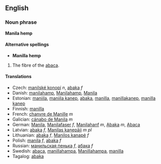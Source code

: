 ==English==
===Noun phrase===
'''Manila hemp'''

====Alternative spellings====
*'''Manilla hemp'''

#The fibre of the [[abaca]].

====Translations====
*Czech: [[manilské konopí]] ''n'', [[abaka]] ''f''
*Danish: [[manilahamp]], [[Manilahamp]], [[Manila]] 
*Estonian: [[maniila]], [[maniila kanep]], [[abaka]], [[manilla]], [[manillakanep]], [[manilla kanep]] 
*Finnish: [[manilla]]
*French: [[chanvre de Manille]] ''m''
*Galician: [[cánabo de Manila]] ''m''
*German: [[Manila]], [[Manilafaser]] ''f'', [[Manilahanf]] ''m'', [[Abaka]] ''m'', [[Abaca]] 
*Latvian: [[abaka]] ''f'', [[Manilas kaņepāji]] ''m pl'' 
*Lithuanian: [[abaka]] ''f'', [[Manilos kanapė]] ''f''
*Polish: [[manila]] ''f'', [[abaka]] ''f''
*Russian: [[манильская пенька]] ''f'', [[абака]] ''f''
*Swedish: [[abaca]], [[manillahampa]], [[Manillahampa]], [[manilla]]
*Tagalog: [[abaka]]